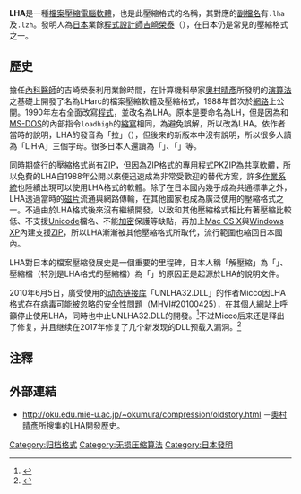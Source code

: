 {{expand|time=2018-06-11T13:32:51+00:00}}
{{noteTA
|G1=IT
}}
{{Infobox file format
| name = LHA
| icon =
| screenshot = LHarc usage message.jpg
| caption =
| extension = <tt>.lzh / .lha</tt>
| mime = <code>application/x-lzh-compressed</code>
| type code =
| uniform type =
| magic =
| owner = [[吉崎榮泰|吉崎榮泰]]
| genre = [[数据压缩|数据压缩]]
| container for =
| contained by =
| extended from =
| extended to =
| standard =
}}
'''LHA'''是一種[[檔案壓縮|檔案壓縮]][[電腦軟體|電腦軟體]]，也是此壓縮格式的名稱，其對應的[[副檔名|副檔名]]有<code>.lha</code>及<code>.lzh</code>。發明人為[[日本|日本]]業餘[[程式設計師|程式設計師]][[吉崎榮泰|吉崎榮泰]]（{{lang|ja|吉崎 栄泰}}），在日本仍是常見的壓縮格式之一。

== 歷史 ==
擔任[[內科|內科]][[醫師|醫師]]的吉崎榮泰利用業餘時間，在計算機科學家[[奧村晴彥|奧村晴彥]]所發明的[[演算法|演算法]]之基礎上開發了名為LHarc的檔案壓縮軟體及壓縮格式，1988年首次於[[網路|網路]]上公開。1990年左右全面改寫[[程式|程式]]，並改名為LHA。原本是要命名為LH，但是因為和[[MS-DOS|MS-DOS]]的內部指令<code>loadhigh</code>的[[縮寫|縮寫]]相同，為避免誤解，所以改為LHA。依作者當時的說明，LHA的發音為「拉」（{{lang|ja|ラー}}），但後來的新版本中沒有說明，所以很多人讀為「L·H·A」三個字母。很多日本人還讀為「{{jpn|kn=ルハー|rm=ruha|link=no}}」、「{{jpn|kn=エルハ|rm=eruha|link=no}}」等。

同時期盛行的壓縮格式尚有[[ZIP_(文件格式)|ZIP]]，但因為ZIP格式的專用程式PKZIP為[[共享軟體|共享軟體]]，所以免費的LHA自1988年公開以來便迅速成為非常受歡迎的替代方案，許多[[作業系統|作業系統]]也陸續出現可以使用LHA格式的軟體。除了在日本國內幾乎成為共通標準之外，LHA透過當時的[[磁片|磁片]]流通與網路傳輸，在其他國家也成為廣泛使用的壓縮格式之一。不過由於LHA格式後來沒有繼續開發，以致和其他壓縮格式相比有著壓縮比較低、不支援[[Unicode|Unicode]]檔名、不能[[加密|加密]]保護等缺點，再加上[[Mac_OS_X|Mac OS X]]與[[Windows_XP|Windows XP]]內建支援[[ZIP_(文件格式)|ZIP]]，所以LHA漸漸被其他壓縮格式所取代，流行範圍也縮回日本國內。

LHA對日本的檔案壓縮發展史是一個重要的里程碑，日本人稱「解壓縮」為「{{jpn|j=解凍|rm=Kaidō|link=no}}」、壓縮檔（特別是LHA格式的壓縮檔）為「{{jpn|j=書庫|rm=Shoko|link=no}}」的原因正是起源於LHA的說明文件。

2010年6月5日，廣受使用的[[动态链接库|动态链接库]]「UNLHA32.DLL」的作者Micco因LHA格式存在[[病毒_(電腦)|病毒]]可能被忽略的安全性問題（MHVI#20100425），在其個人網站上呼籲停止使用LHA，同時也中止UNLHA32.DLL的開發。<ref>{{Cite web |url=http://www.forest.impress.co.jp/docs/news/20100607_372729.html |title=圧縮・解凍用DLL「UNLHA32.DLL」が開発中止、作者はLZHの利用中止を呼びかけ |accessdate=2011-03-10 |archive-date=2015-04-13 |archive-url=https://web.archive.org/web/20150413145152/http://www.forest.impress.co.jp/docs/news/20100607_372729.html |dead-url=no }}</ref>不过Micco后来还是释出了修复，并且继续在2017年修复了几个新发现的DLL预载入漏洞。<ref>{{cite web |title=ソフト脆弱性情報 |url=https://micco.mars.jp/vul/ |website=micco.mars.jp}}</ref>

==注釋==
{{reflist}}

== 外部連結 ==
* http://oku.edu.mie-u.ac.jp/~okumura/compression/oldstory.html {{Wayback|url=http://oku.edu.mie-u.ac.jp/~okumura/compression/oldstory.html |date=20201101080720 }}－[[奧村晴彥|奧村晴彥]]所搜集的LHA開發歷史。

{{Archive_formats}}
{{Compression Software Implementations}}


[[Category:归档格式|Category:归档格式]]
[[Category:无损压缩算法|Category:无损压缩算法]]
[[Category:日本發明|Category:日本發明]]